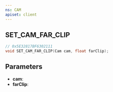 ```yaml
---
ns: CAM
apiset: client
---
```

## SET_CAM_FAR_CLIP

```c
// 0x5E32817BF6302111
void SET_CAM_FAR_CLIP(Cam cam, float farClip);
```


## Parameters
* **cam**:
* **farClip**: